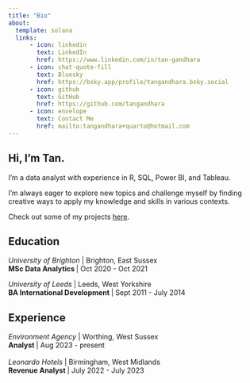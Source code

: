 ```yaml
---
title: "Bio"
about:
  template: solana
  links:
      - icon: linkedin
        text: LinkedIn
        href: https://www.linkedin.com/in/tan-gandhara
      - icon: chat-quote-fill
        text: Bluesky
        href: https://bsky.app/profile/tangandhara.bsky.social
      - icon: github
        text: GitHub
        href: https://github.com/tangandhara
      - icon: envelope
        text: Contact Me
        href: mailto:tangandhara+quarto@hotmail.com
---
```


## Hi, I'm Tan. 

I'm a data analyst with experience in R, SQL, Power BI, and Tableau.

I'm always eager to explore new topics and challenge myself by finding creative ways to apply my knowledge and skills in various contexts.

Check out some of my projects <a href='/projects.qmd'>here</a>.


## Education

*University of Brighton * | Brighton, East Sussex
<br>**MSc Data Analytics ** | Oct 2020 - Oct 2021

*University of Leeds * | Leeds, West Yorkshire <br>
**BA International Development **| Sept 2011 - July 2014

## Experience

*Environment Agency * | Worthing, West Sussex<br> 
**Analyst ** | Aug 2023 - present <br> <br>
*Leonardo Hotels *  | Birmingham, West Midlands<br>
**Revenue Analyst **| July 2022 - July 2023

